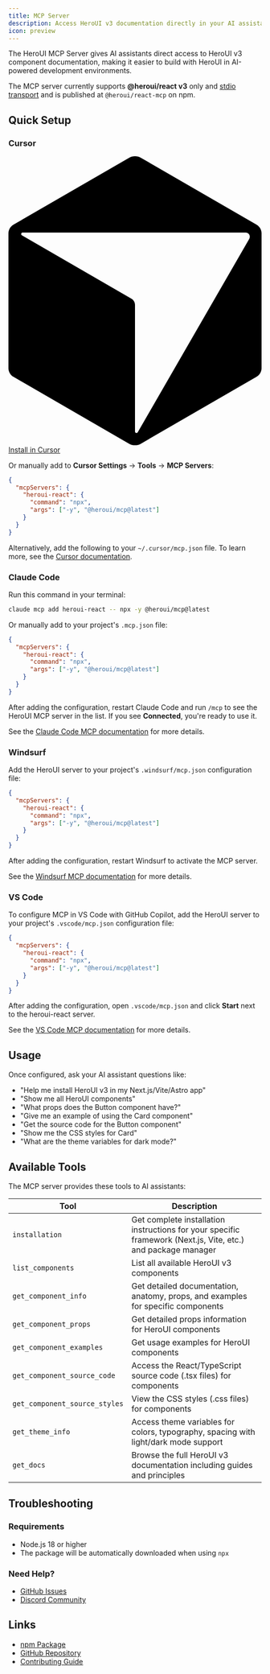 ```yaml
---
title: MCP Server
description: Access HeroUI v3 documentation directly in your AI assistant
icon: preview
---
```


The HeroUI MCP Server gives AI assistants direct access to HeroUI v3 component documentation, making it easier to build with HeroUI in AI-powered development environments.

The MCP server currently supports **@heroui/react v3** only and [stdio transport](https://modelcontextprotocol.io/specification/2025-06-18/basic/transports#stdio) and is published at `@heroui/react-mcp` on npm.

<DocsImage
  src="https://heroui-assets.nyc3.cdn.digitaloceanspaces.com/docs/hero-react-mcp-light-3.jpg"
  darkSrc="https://heroui-assets.nyc3.cdn.digitaloceanspaces.com/docs/hero-react-mcp-dark-2.jpg"
  alt="HeroUI v3 MCP Server"
/>

## Quick Setup

### Cursor

<div className="flex items-center gap-3 mb-4">
  <a
    href="cursor://anysphere.cursor-deeplink/mcp/install?name=heroui-react&config=eyJjb21tYW5kIjoibnB4IiwiYXJncyI6WyIteSIsIkBoZXJvdWkvbWNwQGxhdGVzdCJdfQ=="
    className="button button--tertiary button--sm no-underline bg-default/50 dark:bg-default/30"
  >
    <svg viewBox="0 0 466.73 532.09" className="w-5 h-5 fill-current">
      <path d="M457.43,125.94L244.42,2.96c-6.84-3.95-15.28-3.95-22.12,0L9.3,125.94c-5.75,3.32-9.3,9.46-9.3,16.11v247.99c0,6.65,3.55,12.79,9.3,16.11l213.01,122.98c6.84,3.95,15.28,3.95,22.12,0l213.01-122.98c5.75-3.32,9.3-9.46,9.3-16.11v-247.99c0-6.65-3.55-12.79-9.3-16.11h-.01ZM444.05,151.99l-205.63,356.16c-1.39,2.4-5.06,1.42-5.06-1.36v-233.21c0-4.66-2.49-8.97-6.53-11.31L24.87,145.67c-2.4-1.39-1.42-5.06,1.36-5.06h411.26c5.84,0,9.49,6.33,6.57,11.39h-.01Z"/>
    </svg>
    <span className="text-accent">Install in Cursor</span>
  </a>
</div>

Or manually add to **Cursor Settings** → **Tools** → **MCP Servers**:

```json title=".cursor/mcp.json"
{
  "mcpServers": {
    "heroui-react": {
      "command": "npx",
      "args": ["-y", "@heroui/mcp@latest"]
    }
  }
}
```

Alternatively, add the following to your `~/.cursor/mcp.json` file. To learn more, see the [Cursor documentation](https://cursor.com/docs/context/mcp).

### Claude Code

Run this command in your terminal:

```bash
claude mcp add heroui-react -- npx -y @heroui/mcp@latest
```

Or manually add to your project's `.mcp.json` file:

```json title=".mcp.json"
{
  "mcpServers": {
    "heroui-react": {
      "command": "npx",
      "args": ["-y", "@heroui/mcp@latest"]
    }
  }
}
```

After adding the configuration, restart Claude Code and run `/mcp` to see the HeroUI MCP server in the list. If you see **Connected**, you're ready to use it.

See the [Claude Code MCP documentation](https://docs.claude.com/en/docs/claude-code/mcp) for more details.

### Windsurf

Add the HeroUI server to your project's `.windsurf/mcp.json` configuration file:

```json title=".windsurf/mcp.json"
{
  "mcpServers": {
    "heroui-react": {
      "command": "npx",
      "args": ["-y", "@heroui/mcp@latest"]
    }
  }
}
```

After adding the configuration, restart Windsurf to activate the MCP server.

See the [Windsurf MCP documentation](https://docs.windsurf.com/windsurf/cascade/mcp) for more details.

### VS Code

To configure MCP in VS Code with GitHub Copilot, add the HeroUI server to your project's `.vscode/mcp.json` configuration file:

```json title=".vscode/mcp.json"
{
  "mcpServers": {
    "heroui-react": {
      "command": "npx",
      "args": ["-y", "@heroui/mcp@latest"]
    }
  }
}
```

After adding the configuration, open `.vscode/mcp.json` and click **Start** next to the heroui-react server.

See the [VS Code MCP documentation](https://code.visualstudio.com/docs/copilot/customization/mcp-servers) for more details.

## Usage

Once configured, ask your AI assistant questions like:

- "Help me install HeroUI v3 in my Next.js/Vite/Astro app"
- "Show me all HeroUI components"
- "What props does the Button component have?"
- "Give me an example of using the Card component"
- "Get the source code for the Button component"
- "Show me the CSS styles for Card"
- "What are the theme variables for dark mode?"

## Available Tools

The MCP server provides these tools to AI assistants:

| Tool | Description |
|------|-------------|
| `installation` | Get complete installation instructions for your specific framework (Next.js, Vite, etc.) and package manager |
| `list_components` | List all available HeroUI v3 components |
| `get_component_info` | Get detailed documentation, anatomy, props, and examples for specific components |
| `get_component_props` | Get detailed props information for HeroUI components |
| `get_component_examples` | Get usage examples for HeroUI components |
| `get_component_source_code` | Access the React/TypeScript source code (.tsx files) for components |
| `get_component_source_styles` | View the CSS styles (.css files) for components |
| `get_theme_info` | Access theme variables for colors, typography, spacing with light/dark mode support |
| `get_docs` | Browse the full HeroUI v3 documentation including guides and principles |
 

## Troubleshooting

### Requirements
- Node.js 18 or higher
- The package will be automatically downloaded when using `npx`

### Need Help?
- [GitHub Issues](https://github.com/heroui-inc/heroui-mcp/issues)
- [Discord Community](https://discord.gg/heroui)

## Links

- [npm Package](https://www.npmjs.com/package/@heroui/mcp@latest)
- [GitHub Repository](https://github.com/heroui-inc/heroui-mcp)
- [Contributing Guide](https://github.com/heroui-inc/heroui-mcp/blob/main/CONTRIBUTING.md)